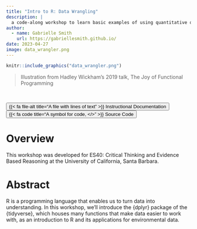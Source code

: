```yaml
---
title: "Intro to R: Data Wrangling"
description: |
  a code-along workshop to learn basic examples of using quantitative data in environmental data science with the {tidyverse}
author:
  - name: Gabrielle Smith
    url: https://gabriellesmith.github.io/
date: 2023-04-27
image: data_wrangler.png
---
```



```r
knitr::include_graphics("data_wrangler.png")
```
>Illustration from Hadley Wickham's 2019 talk, The Joy of Functional Programming

<br>

<div class="container">
<div class="center">
<button type="button" class="button-styling" onclick=window.location.href='https://shinyapps.bren.ucsb.edu/envs40workshop/learnr.Rmd#section-welcome'>{{< fa file-alt title="A file with lines of text" >}} Instructional Documentation</button>
<button type="button" class="button-styling" onclick=window.location.href='https://github.com/gabriellensmith/envs40workshop'>{{< fa code title="A symbol for code, </>" >}} Source Code</button> 
</div>
</div>

# Overview 

This workshop was developed for ES40: Critical Thinking and Evidence Based Reasoning at the University of California, Santa Barbara.

# Abstract

R is a programming language that enables us to turn data into understanding. In this workshop, we'll introduce the {dplyr} package of the {tidyverse}, which houses many functions that make data easier to work with, as an introduction to R and its applications for environmental data. 
